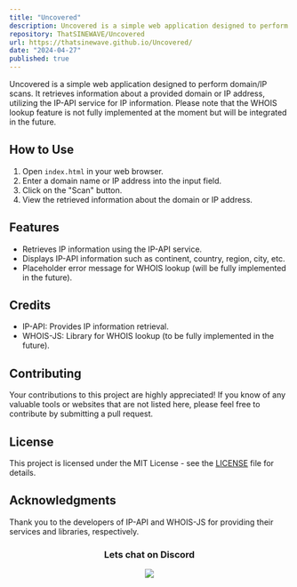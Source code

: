 ```yaml
---
title: "Uncovered"
description: Uncovered is a simple web application designed to perform domain/IP scans.
repository: ThatSINEWAVE/Uncovered
url: https://thatsinewave.github.io/Uncovered/
date: "2024-04-27"
published: true
---
```


Uncovered is a simple web application designed to perform domain/IP scans. It retrieves information about a provided domain or IP address, utilizing the IP-API service for IP information. Please note that the WHOIS lookup feature is not fully implemented at the moment but will be integrated in the future.

## How to Use

1. Open `index.html` in your web browser.
2. Enter a domain name or IP address into the input field.
3. Click on the "Scan" button.
4. View the retrieved information about the domain or IP address.

## Features

- Retrieves IP information using the IP-API service.
- Displays IP-API information such as continent, country, region, city, etc.
- Placeholder error message for WHOIS lookup (will be fully implemented in the future).

## Credits

- IP-API: Provides IP information retrieval.
- WHOIS-JS: Library for WHOIS lookup (to be fully implemented in the future).

## Contributing
Your contributions to this project are highly appreciated! If you know of any valuable tools or websites that are not listed here, please feel free to contribute by submitting a pull request.

## License

This project is licensed under the MIT License - see the [LICENSE](LICENSE) file for details.

## Acknowledgments

Thank you to the developers of IP-API and WHOIS-JS for providing their services and libraries, respectively.

<div align="center">

### Lets chat on Discord

[![](https://dcbadge.vercel.app/api/server/zjjKSV8wFf)](https://discord.gg/zjjKSV8wFf)

</div>